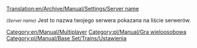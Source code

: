 [[Translation:en/Archive/Manual/Settings/Server name]]


<small>''(Server name)''</small> Jest to nazwa twojego serwera pokazana na liście serwerów.
[[Category:en/Manual/Multiplayer]][[Category:pl/Manual/Gra wieloosobowa]]
<!--[[Category:Settings & Preferences]]-->[[Category:pl/Manual/Base Set/Trains/Ustawienia]]

<!--{{OpenTTD-Patch-Stub}}-->{{pl/Wiki/Szkic}}